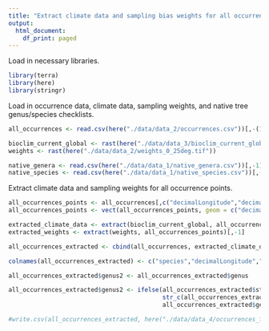 ```yaml
---
title: "Extract climate data and sampling bias weights for all occurrences"
output:
  html_document:
    df_print: paged
---
```


Load in necessary libraries.
```r
library(terra)
library(here)
library(stringr)
```

Load in occurrence data, climate data, sampling weights, and native tree genus/species checklists.
```r
all_occurrences <- read.csv(here("./data/data_2/occurrences.csv"))[,-(1:2)]

bioclim_current_global <- rast(here("./data/data_3/bioclim_current_global_0_25deg.tif"))
weights <- rast(here("./data/data_2/weights_0_25deg.tif"))

native_genera <- read.csv(here("./data/data_1/native_genera.csv"))[,-1]
native_species <- read.csv(here("./data/data_1/native_species.csv"))[,-1]
```

Extract climate data and sampling weights for all occurrence points.
```r
all_occurrences_points <- all_occurrences[,c("decimalLongitude","decimalLatitude")]
all_occurrences_points <- vect(all_occurrences_points, geom = c("decimalLongitude","decimalLatitude"))

extracted_climate_data <- extract(bioclim_current_global, all_occurrences_points)[,-1]
extracted_weights <- extract(weights, all_occurrences_points)[,-1]

all_occurrences_extracted <- cbind(all_occurrences, extracted_climate_data, extracted_weights)

colnames(all_occurrences_extracted) <- c("species","decimalLongitude","decimalLatitude","genus","bio1","bio2","bio3","bio4","bio5","bio6","bio7","bio8","bio9","bio10","bio11","bio12","bio13","bio14","bio15","bio16","bio17","bio18","bio19","weights")
```


```r
all_occurrences_extracted$genus2 <- all_occurrences_extracted$genus

all_occurrences_extracted$genus2 <- ifelse(all_occurrences_extracted$status == "native-native",
                                           str_c(all_occurrences_extracted$genus2, "_na"),
                                           all_occurrences_extracted$genus2)

#write.csv(all_occurrences_extracted, here("./data/data_4/occurrences_final.csv"))
```


